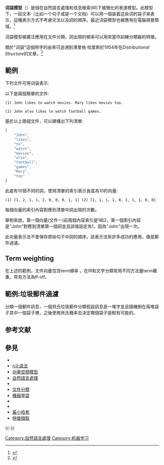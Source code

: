 '''词袋模型'''（{{lang-en|'''Bag-of-words model'''}}）是個在自然語言處理和信息檢索(IR)下被簡化的表達模型。此模型下，一段文本（比如一个句子或是一个文档）可以用一個装着这些词的袋子来表示，這種表示方式不考慮文法以及詞的順序。最近词袋模型也被應用在電腦視覺領域。<ref name=sivic>{{cite conference
  | first = Josef
  | last = Sivic
  | title = Efﬁcient visual search of videos cast as text retrieval
  | booktitle = IEEE TRANSACTIONS ON PATTERN ANALYSIS AND MACHINE INTELLIGENCE, VOL. 31, NO. 4
  | pages = 591–605
  | publisher = IEEE
  | date = April 2009
  | url = http://www.di.ens.fr/~josef/publications/sivic09a.pdf
  | access-date = 2016-03-06
  | archive-date = 2016-02-22
  | archive-url = https://web.archive.org/web/20160222011545/http://www.di.ens.fr/~josef/publications/sivic09a.pdf
  | dead-url = no
  }}</ref>

词袋模型被廣泛應用在文件分類，詞出現的頻率可以用來當作訓練分類器的特徵。

關於"词袋"這個用字的由來可追溯到澤里格·哈里斯於1954年在''Distributional Structure''的文章''。''<ref>{{cite journal
  |last= Harris
  |first= Zellig
  |authorlink= Zellig Harris
  |year= 1954
  |title= Distributional Structure
  |journal= Word
  |volume= 10
  |issue= 2/3
  |pages= 146–62
  |quote= And this stock of combinations of elements becomes a factor in the way later choices are made ... for language is not merely a bag of words but a tool with particular properties which have been fashioned in the course of its use}}</ref>

== 範例 ==
下列文件可用词袋表示:

以下是兩個簡單的文件:
<syntaxhighlight lang="text">
(1) John likes to watch movies. Mary likes movies too.
</syntaxhighlight>

<syntaxhighlight lang="text">
(2) John also likes to watch football games.
</syntaxhighlight>

基於以上兩個文件，可以建構出下列清單:
<syntaxhighlight lang="javascript">
[
    "John",
    "likes",
    "to",
    "watch",
    "movies",
    "also",
    "football",
    "games",
    "Mary",
    "too"
]
</syntaxhighlight>
此處有10個不同的詞，使用清單的索引表示長度為10的向量:
 (1) [1, 2, 1, 1, 2, 0, 0, 0, 1, 1] (2) [1, 1, 1, 1, 0, 1, 1, 1, 0, 0] 
每個向量的索引內容對應到清單中詞出現的次數。

舉例來說，第一個向量(文件一)前兩個內容索引是1和2，第一個索引內容是"John"對應到清單第一個詞並且該值設定為1，因為"John"出現一次。

此向量表示法不會保存原始句子中詞的順序。該表示法有許多成功的應用，像是郵件過濾。

== Term weighting ==
在上述的範例，文件向量包含term頻率   。在IR和文字分類常用不同方法量term權重。常見方法為tf-idf。

== 範例:垃圾郵件過濾 ==
分類一個郵件訊息，一個貝氏垃圾郵件分類假設訊息是一堆字並且隨機倒在兩堆袋子其中一個袋子裡，之後使用貝氏機率去決定哪個袋子是較有可能的。

== 参考文献 ==
{{Reflist}}

== 參見 ==
{{Portal box|计算机科学}}
* {{tsl|en|w-shingling||w-shingling}}
* [[n元语法|n元语法]]
* [[向量空間模型|向量空間模型]]
* [[自然语言处理|自然語言處理]]
* {{tsl|en|Additive smoothing||Additive smoothing}}
* [[文件分類|文件分類]]
* [[机器学习|機器學習]]
* {{tsl|en|Document-term matrix||Document-term matrix}}
* {{tsl|en|Hashing trick||Hashing trick}}
* [[最小哈希|最小哈希]]
* [[特徵擷取|特徵擷取]]

{{-}}
{{自然語言處理}}

{{DEFAULTSORT:词袋模型}}
[[Category:自然語言處理|Category:自然語言處理]]
[[Category:机器学习|Category:机器学习]]